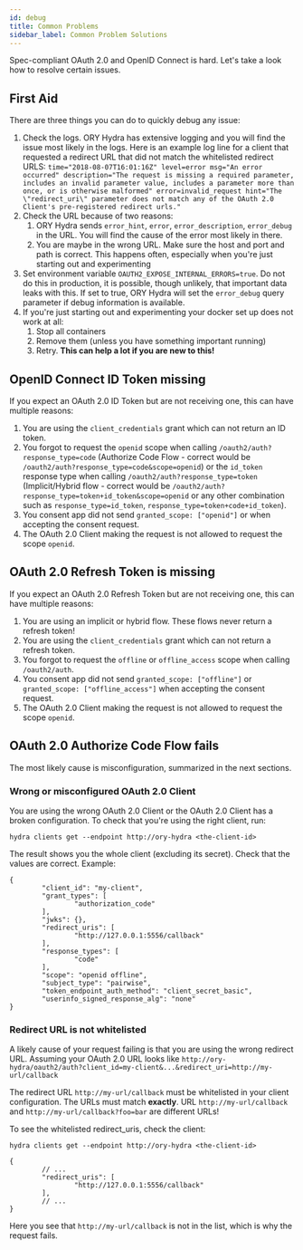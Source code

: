 ```yaml
---
id: debug
title: Common Problems
sidebar_label: Common Problem Solutions
---
```



Spec-compliant OAuth 2.0 and OpenID Connect is hard. Let's take a look how to
resolve certain issues.

## First Aid

There are three things you can do to quickly debug any issue:

1. Check the logs. ORY Hydra has extensive logging and you will find the issue
   most likely in the logs. Here is an example log line for a client that
   requested a redirect URL that did not match the whitelisted redirect URLS:
   `time="2018-08-07T16:01:16Z" level=error msg="An error occurred" description="The request is missing a required parameter, includes an invalid parameter value, includes a parameter more than once, or is otherwise malformed" error=invalid_request hint="The \"redirect_uri\" parameter does not match any of the OAuth 2.0 Client's pre-registered redirect urls."`
2. Check the URL because of two reasons:
   1. ORY Hydra sends `error_hint`, `error`, `error_description`, `error_debug`
      in the URL. You will find the cause of the error most likely in there.
   2. You are maybe in the wrong URL. Make sure the host and port and path is
      correct. This happens often, especially when you're just starting out and
      experimenting
3. Set environment variable `OAUTH2_EXPOSE_INTERNAL_ERRORS=true`. Do not do this
   in production, it is possible, though unlikely, that important data leaks
   with this. If set to true, ORY Hydra will set the `error_debug` query
   parameter if debug information is available.
4. If you're just starting out and experimenting your docker set up does not
   work at all:
   1. Stop all containers
   2. Remove them (unless you have something important running)
   3. Retry. **This can help a lot if you are new to this!**

## OpenID Connect ID Token missing

If you expect an OAuth 2.0 ID Token but are not receiving one, this can have
multiple reasons:

1. You are using the `client_credentials` grant which can not return an ID
   token.
2. You forgot to request the `openid` scope when calling
   `/oauth2/auth?response_type=code` (Authorize Code Flow - correct would be
   `/oauth2/auth?response_type=code&scope=openid`) or the `id_token` response
   type when calling `/oauth2/auth?response_type=token` (Implicit/Hybrid flow -
   correct would be `/oauth2/auth?response_type=token+id_token&scope=openid` or
   any other combination such as `response_type=id_token`,
   `response_type=token+code+id_token`).
3. You consent app did not send `granted_scope: ["openid"]` or when accepting
   the consent request.
4. The OAuth 2.0 Client making the request is not allowed to request the scope
   `openid`.

## OAuth 2.0 Refresh Token is missing

If you expect an OAuth 2.0 Refresh Token but are not receiving one, this can
have multiple reasons:

1. You are using an implicit or hybrid flow. These flows never return a refresh
   token!
2. You are using the `client_credentials` grant which can not return a refresh
   token.
3. You forgot to request the `offline` or `offline_access` scope when calling
   `/oauth2/auth`.
4. You consent app did not send `granted_scope: ["offline"]` or
   `granted_scope: ["offline_access"]` when accepting the consent request.
5. The OAuth 2.0 Client making the request is not allowed to request the scope
   `openid`.

## OAuth 2.0 Authorize Code Flow fails

The most likely cause is misconfiguration, summarized in the next sections.

### Wrong or misconfigured OAuth 2.0 Client

You are using the wrong OAuth 2.0 Client or the OAuth 2.0 Client has a broken
configuration. To check that you're using the right client, run:

```
hydra clients get --endpoint http://ory-hydra <the-client-id>
```

The result shows you the whole client (excluding its secret). Check that the
values are correct. Example:

```
{
        "client_id": "my-client",
        "grant_types": [
                "authorization_code"
        ],
        "jwks": {},
        "redirect_uris": [
                "http://127.0.0.1:5556/callback"
        ],
        "response_types": [
                "code"
        ],
        "scope": "openid offline",
        "subject_type": "pairwise",
        "token_endpoint_auth_method": "client_secret_basic",
        "userinfo_signed_response_alg": "none"
}
```

### Redirect URL is not whitelisted

A likely cause of your request failing is that you are using the wrong redirect
URL. Assuming your OAuth 2.0 URL looks like
`http://ory-hydra/oauth2/auth?client_id=my-client&...&redirect_uri=http://my-url/callback`

The redirect URL `http://my-url/callback` must be whitelisted in your client
configuration. The URLs must match **exactly**. URL `http://my-url/callback` and
`http://my-url/callback?foo=bar` are different URLs!

To see the whitelisted redirect_uris, check the client:

```
hydra clients get --endpoint http://ory-hydra <the-client-id>

{
        // ...
        "redirect_uris": [
                "http://127.0.0.1:5556/callback"
        ],
        // ...
}
```

Here you see that `http://my-url/callback` is not in the list, which is why the
request fails.
